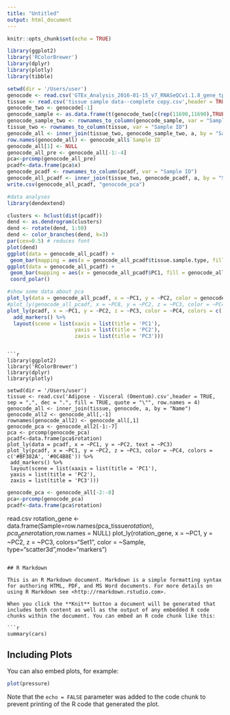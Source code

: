 ```yaml
---
title: "Untitled"
output: html_document
---
```


```r
knitr::opts_chunk$set(echo = TRUE)
```
```r
library(ggplot2)
library('RColorBrewer')
library(dplyr)
library(plotly)
library(tibble)

setwd(dir = '/Users/user')
genocode <- read.csv('GTEx_Analysis_2016-01-15_v7_RNASeQCv1.1.8_gene_tpm.gct',header = TRUE, sep = "", dec = ".", row.names = 1)
tissue <- read.csv('tissue sample data--complete copy.csv',header = TRUE, sep = ",", dec = ".", row.names = 4)
genocode_two <- genocode[-1]
genocode_sample <- as.data.frame(t(genocode_two[c(rep(11690,11690),TRUE), TRUE]))
genocode_sample_two <- rownames_to_column(genocode_sample, var = "Sample ID")
tissue_two <- rownames_to_column(tissue, var = "Sample ID")
genocode_all <- inner_join(tissue_two, genocode_sample_two, a, by = "Sample ID")
row.names(genocode_all) <- genocode_all$`Sample ID`
genocode_all[1] <- NULL
genocode_all_pre <- genocode_all[-1:-4]
pca<-prcomp(genocode_all_pre)
pcadf<-data.frame(pca$x)
genocode_pcadf <- rownames_to_column(pcadf, var = "Sample ID")
genocode_all_pcadf <- inner_join(tissue_two, genocode_pcadf, a, by = "Sample ID")
write.csv(genocode_all_pcadf, "genocode_pca")
```

```r
#data analyses
library(dendextend)

clusters <- hclust(dist(pcadf))
dend <- as.dendrogram(clusters)
dend <- rotate(dend, 1:50)
dend <- color_branches(dend, k=3)
par(cex=0.5) # reduces font
plot(dend)
ggplot(data = genocode_all_pcadf) +
 geom_bar(mapping = aes(x = genocode_all_pcadf$tissue.sample.type, fill = genocode_all_pcadf$Hardy.scale))
ggplot(data = genocode_all_pcadf) +
 geom_bar(mapping = aes(x = genocode_all_pcadf$PC1, fill = genocode_all_pcadf$Hardy.scale), width = 2) +
 coord_polar()
```

```r
#show some data about pca 
plot_ly(data = genocode_all_pcadf, x = ~PC1, y = ~PC2, color = genocode_all_pcadf$tissue.sample.type)
#plot_ly(genocode_all_pcadf, x = ~PC8, y = ~PC2, z = ~PC3, color = ~PC4, type="scatter3d",mode="markers")
plot_ly(pcadf, x = ~PC1, y = ~PC2, z = ~PC3, color = ~PC4, colors = c('#BF382A', '#0C4B8E')) %>%
  add_markers() %>%
  layout(scene = list(xaxis = list(title = 'PC1'),
                      yaxis = list(title = 'PC2'),
                      zaxis = list(title = 'PC3')))
```



```

```r
library(ggplot2)
library('RColorBrewer')
library(dplyr)
library(plotly)

setwd(dir = '/Users/user')
tissue <- read.csv('Adipose - Visceral (Omentum).csv',header = TRUE, sep = ",", dec = ".", fill = TRUE, quote = "\"", row.names = 4)
genocode_all <- inner_join(tissue, genocode, a, by = "Name")
genocode_all2 <- genocode_all[,-1]
rownames(genocode_all2) <- genocode_all[,1]
genocode_pca <- genocode_all2[-1:-7]
pca <- prcomp(genocode_pca)
pcadf<-data.frame(pca$rotation)
plot_ly(data = pcadf, x = ~PC1, y = ~PC2, text = ~PC3)
plot_ly(pcadf, x = ~PC1, y = ~PC2, z = ~PC3, color = ~PC4, colors = c('#BF382A', '#0C4B8E')) %>%
 add_markers() %>%
 layout(scene = list(xaxis = list(title = 'PC1'),
 yaxis = list(title = 'PC2'),
 zaxis = list(title = 'PC3')))
```

```r
genocode_pca <- genocode_all[-2:-8]
pca<-prcomp(genocode_pca)
pcadf<-data.frame(pca$rotation)
```

read.csv
rotation_gene <- data.frame(Sample=row.names(pca_tissue$rotation), pca_gene$rotation,row.names = NULL)
plot_ly(rotation_gene, x = ~PC1, y = ~PC2, z = ~PC3, colors="Set1", color = ~Sample,
        type="scatter3d",mode="markers")
```

## R Markdown

This is an R Markdown document. Markdown is a simple formatting syntax for authoring HTML, PDF, and MS Word documents. For more details on using R Markdown see <http://rmarkdown.rstudio.com>.

When you click the **Knit** button a document will be generated that includes both content as well as the output of any embedded R code chunks within the document. You can embed an R code chunk like this:

```r
summary(cars)
```

## Including Plots

You can also embed plots, for example:

```r
plot(pressure)
```

Note that the `echo = FALSE` parameter was added to the code chunk to prevent printing of the R code that generated the plot.
